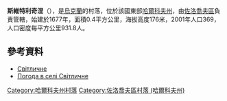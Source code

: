 {{coord|50|19|35|N|36|3|25|E|scale:100000_region:UA|display=title}}

'''斯維特利奇涅'''（{{lang-uk|Світличне}}），是[[烏克蘭|烏克蘭]]的村落，位於該國東部[[哈爾科夫州|哈爾科夫州]]，由[[佐洛喬夫區_(哈爾科夫州)|佐洛喬夫區]]負責管轄，始建於1677年，面積0.4平方公里，海拔高度176米，2001年人口369，人口密度每平方公里931.8人。

==參考資料==
* [http://w1.c1.rada.gov.ua/pls/z7502/A005?rdat1=09.01.2009&rf7571=33208 Світличне]{{dead link|date=2018年3月 |bot=InternetArchiveBot |fix-attempted=yes }}
* [http://weather.in.ua/ua/har'kovskaja/23439 Погода в селі Світличне]{{Wayback|url=http://weather.in.ua/ua/har%27kovskaja/23439 |date=20160323035459 }}

{{DEFAULTSORT:Світличне}}
[[Category:哈爾科夫州村落|Category:哈爾科夫州村落]]
[[Category:佐洛喬夫區村落_(哈爾科夫州)|Category:佐洛喬夫區村落 (哈爾科夫州)]]


{{Kharkiv-geo-stub}}